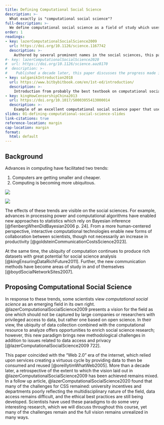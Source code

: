 ```yaml
---
title: Defining Computational Social Science
description: >-
  What exactly is "computational social science"?
full-description: >-
  We define computational social science as a field of study which uses computational methods to study social phenomena. We also discuss the history of the field and some of the challenges it faces including access to data and institutional structures.
order: 1
readings:
- key: lazerComputationalSocialScience2009
  url: https://doi.org/10.1126/science.1167742
  description: >-
    Authored by several prominent names in the social sciences, this paper presents a vision for computational social science as a field of study and some of the challenges facing the field.
#- key: lazerComputationalSocialScience2020
#  url: https://doi.org/10.1126/science.aaz8170
#  description: >-
#    Published a decade later, this paper discusses the progress made in the field and the challenges which remain.
- key: salganikIntroduction2018
  url: https://www.bitbybitbook.com/en/1st-ed/introduction/
  description: >-
    Introduction from probably the best textbook on computational social science out there.
- key: kingHowCensorshipChina2013
  url: https://doi.org/10.1017/S0003055413000014
  description: >-
    Example of an excellent computational social science paper that uses data to explain a social process.
slides: 01-defining-computational-social-science-slides
link-citations: true
reference-location: margin
cap-location: margin
format:
  html: default
---
```


## Background

Advances in computing have facilitated two trends:

1.  Computers are getting smaller and cheaper.
2.  Computing is becoming more ubiquitous.

::: {.column-page-right layout-ncol="2"}
![](/images/historical-cost-of-computer-memory-and-storage.png)

![](/images/ict-adoption-per-100-people.png)
:::

The effects of these trends are visible on the social sciences. For example, advances in processing power and computational algorithms have enabled new approaches to statistics which rely on Bayesian inference [@fienbergWhenDidBayesian2006 p. 24]. From a more human-centered perspective, interactive computational technologies enable new forms of collaboration between scientists, though not necessarily an increase in productivity [@goldsteinCommunicationCostsScience2023].

At the same time, the ubiquity of computation continues to produce rich datasets with great potential for social science analysis [@kingEnsuringDataRichFuture2011]. Further, the new communication methods have become areas of study in and of themselves [@boydSocialNetworkSites2007].

## Proposing Computational Social Science

In response to these trends, some scientists view *computational social science* as an emerging field in its own right. @lazerComputationalSocialScience2009 presents a vision for the field as one which should not be captured by large companies or researchers with privileged access to data, but rather one based on open science. In their view, the ubiquity of data collection combined with the computational resource to analyze offers opportunities to enrich social science research; however, this new paradigm brings new methodological challenges in addition to issues related to data access and privacy [@lazerComputationalSocialScience2009 722].

This paper coincided with the "Web 2.0" era of the internet, which relied upon services creating a virtuous cycle by providing data to then be consumed and reused [@oreillytimWhatWeb2005]. More than a decade later, a retrospective of the extent to which the vision laid out in @lazerComputationalSocialScience2009 has been achieved remains mixed. 
In a follow up article, @lazerComputationalSocialScience2020 found that many of the challenges for CSS remained: university incentives and departments poorly reflecting the multidisciplinary nature of the field, data access remains difficult, and the ethical best practices are still being developed. Scientists have used these paradigms to do some very interesting research, which we will discuss throughout this course, yet many of the challenges remain and the full vision remains unrealized in many ways.